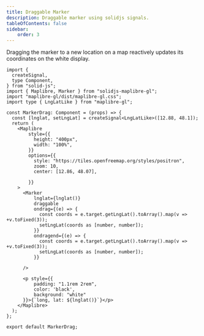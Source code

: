 ```yaml
---
title: Draggable Marker
description: Draggable marker using solidjs signals.
tableOfContents: false
sidebar: 
    order: 3
---
```


Dragging the marker to a new location on a map reactively updates its coordinates on the white display.


<div class="not-content">
    <MarkerDrag client:visible />
</div>

```tsx
import {
  createSignal,
  type Component,
} from "solid-js";
import { Maplibre, Marker } from "solidjs-maplibre-gl";
import "maplibre-gl/dist/maplibre-gl.css";
import type { LngLatLike } from "maplibre-gl";

const MarkerDrag: Component = (props) => {
  const [lnglat, setLngLat] = createSignal<LngLatLike>([12.88, 48.1]);
  return (
    <Maplibre
        style={{
          height: "400px",
          width: "100%",
        }}
        options={{
          style: "https://tiles.openfreemap.org/styles/positron",
          zoom: 10,
          center: [12.86, 48.07],
          
        }}
    >
      <Marker
          lnglat={lnglat()}
          draggable
          ondrag={(e) => {
            const coords = e.target.getLngLat().toArray().map(v => +v.toFixed(3));
            setLngLat(coords as [number, number]);
          }}
          ondragend={(e) => {
            const coords = e.target.getLngLat().toArray().map(v => +v.toFixed(3));
            setLngLat(coords as [number, number]);
          }}
          
      />

      <p style={{
          padding: "1.1rem 2rem",
          color: 'black',
          background: "white"
      }}>{`long, lat: ${lnglat()}`}</p>
    </Maplibre>
  );
};

export default MarkerDrag;
```